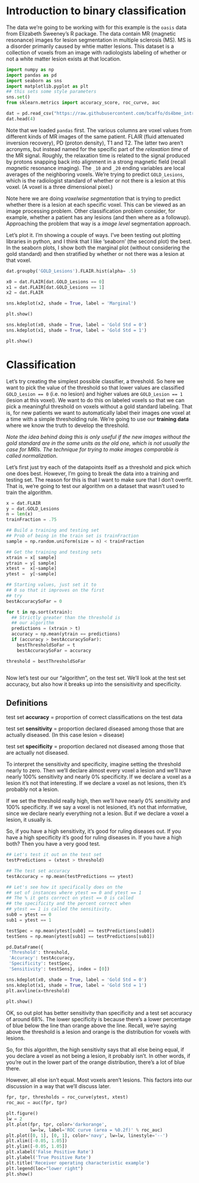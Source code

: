 # Introduction to binary classification

The data we're going to be working with for this example is the
`oasis` data from Elizabeth Sweeney's R package. The data contain MR
(magnetic resonance) images for lesion segmentation in multiple
sclerosis (MS). MS is a disorder primarily caused by whtie matter
lesions. This dataset is a collection of voxels from an image with
radiologists labeling of whether or not a white matter lesion exists
at that location.

```python
import numpy as np
import pandas as pd
import seaborn as sns
import matplotlib.pyplot as plt
## this sets some style parameters
sns.set()
from sklearn.metrics import accuracy_score, roc_curve, auc
```

```python
dat = pd.read_csv("https://raw.githubusercontent.com/bcaffo/ds4bme_intro/master/data/oasis.csv")
dat.head(4)
```

Note that we loaded `pandas` first. The various columns are voxel
values from different kinds of MR images of the same patient. FLAIR
(fluid attenuated inversion recovery), PD (proton density), T1 and
T2. The latter two aren't acronyms, but instead named for the specific
part of the *relaxation time* of the MR signal. Roughly, the
relaxation time is related to the signal produced by protons snapping
back into alignment in a strong magnetic field (recall *magnetic*
resonance imaging). The `_10` and `_20` ending variables are local
averages of the neighboring voxels. We're trying to predict
`GOLD_Lesions`, which is the radiologist standard of whether or not
there is a lesion at this voxel. (A voxel is a three dimensional
pixel.)

Note here we are doing *voxelwise segmentation* that is trying to
predict whether there is a lesion at each specific voxel. This can be
viewed as an image processing problem. Other classification problem
consider, for example, whether a patient has any lesions (and then
where as a followup). Approaching the problem that way is a *image
level* segmentation approach.

Let's plot it. I'm showing a couple of ways. I've been testing out
plotting libraries in python, and I think that I like 'seaborn' (the
second plot) the best. In the seaborn plots, I show both the marginal
plot (without considering the gold standard) and then stratified by
whether or not there was a lesion at that voxel.

```python
dat.groupby('GOLD_Lesions').FLAIR.hist(alpha= .5)
```

```python
x0 = dat.FLAIR[dat.GOLD_Lesions == 0]
x1 = dat.FLAIR[dat.GOLD_Lesions == 1]
x2 = dat.FLAIR

sns.kdeplot(x2, shade = True, label = 'Marginal')

plt.show()

sns.kdeplot(x0, shade = True, label = 'Gold Std = 0')
sns.kdeplot(x1, shade = True, label = 'Gold Std = 1')

plt.show()
```

# Classification

Let's try creating the simplest possible classifier, a threshold. So
here we want to pick the value of the threshold so that lower values
are classified `GOLD_Lesion == 0` (i.e. no lesion) and higher values
are `GOLD_Lesion == 1` (lesion at this voxel). We want to do this on
labeled voxels so that we can pick a meaningful threshold on voxels
without a gold standard labeling. That is, for new patients we want to
automatically label their images one voxel at a time with a simple
thresholding rule. We're going to use our **training data** where we
know the truth to develop the threshold.

*Note the idea behind doing this is only useful if the new images
without the gold standard are in the same units as the old one, which
is not usually the case for MRIs. The technique for trying to make
images comparable is called normalization*.

Let's first just try each of the datapoints itself as a threshold and
pick which one does best.  However, I'm going to break the data into a
training and testing set. The reason for this is that I want to make
sure that I don't overfit. That is, we're going to test our algorithm
on a dataset that wasn't used to train the algorithm.

```python
x = dat.FLAIR
y = dat.GOLD_Lesions
n = len(x)
trainFraction = .75

## Build a training and testing set
## Prob of being in the train set is trainFraction
sample = np.random.uniform(size = n) < trainFraction

## Get the training and testing sets
xtrain = x[ sample]
ytrain = y[ sample]
xtest =  x[~sample]
ytest =  y[~sample]

```

```python
## Starting values, just set it to 
## 0 so that it improves on the first
## try
bestAccuracySoFar = 0

for t in np.sort(xtrain):
  ## Strictly greater than the threshold is
  ## our algorithm
  predictions = (xtrain > t)
  accuracy = np.mean(ytrain == predictions)
  if (accuracy > bestAccuracySoFar):
    bestThresholdSoFar = t 
    bestAccuracySoFar = accuracy 

threshold = bestThresholdSoFar
  
```

Now let's test our our "algorithm", on the test set. We'll look at the
test set accuracy, but also how it breaks up into the sensisitivity
and specificity.

## Definitions
test set **accuracy** = proportion of correct classifications on the test data

test set **sensitivity** = proportion declared diseased among those that are actually diseased. (In this case lesion = disease)

test set **specificity** = proportion declared not diseased among those that are actually not diseased.

To interpret the sensitivity and specificity, imagine setting the
threshold nearly to zero. Then we'll declare almost every voxel a
lesion and we'll have nearly 100% sensitivity and nearly 0%
specificity. If we declare a voxel as a lesion it's not that
interesting. If we declare a voxel as not lesions, then it's probably
not a lesion.

If we set the threshold really high, then we'll have nearly 0%
sensitivity and 100% specificity. If we say a voxel is not lesioned,
it's not that informative, since we declare nearly everything not a
lesion. But if we declare a voxel a lesion, it usually is.


So, if you have a high sensitivity, it's good for ruling diseases
out. If you have a high specificity it's good for ruling diseases
in. If you have a high both? Then you have a very good test.


```python
## Let's test it out on the test set
testPredictions = (xtest > threshold)

## The test set accuracy
testAccuracy = np.mean(testPredictions == ytest)

## Let's see how it specifically does on the
## set of instances where ytest == 0 and ytest == 1
## The % it gets correct on ytest == 0 is called
## the specificity and the percent correct when 
## ytest == 1 is called the sensitivity.
sub0 = ytest == 0
sub1 = ytest == 1

testSpec = np.mean(ytest[sub0] == testPredictions[sub0])
testSens = np.mean(ytest[sub1] == testPredictions[sub1])

pd.DataFrame({
 'Threshold': threshold,
 'Accuracy': testAccuracy, 
 'Specificity': testSpec, 
 'Sensitivity': testSens}, index = [0])


```

```python
sns.kdeplot(x0, shade = True, label = 'Gold Std = 0')
sns.kdeplot(x1, shade = True, label = 'Gold Std = 1')
plt.axvline(x=threshold)
            
plt.show()
```

OK, so out plot has better sensitivity than specificity and a test set
accuracy of around 68%. The lower specificity is because there's a
lower percentage of blue below the line than orange above the
line. Recall, we're saying above the threshold is a lesion and orange
is the distribution for voxels with lesions.

So, for this algorithm, the high sensitivity says that all else being
equal, if you declare a voxel as not being a lesion, it probably
isn't. In other words, if you're out in the lower part of the orange
distribution, there's a lot of blue there.

However, all else isn't equal. Most voxels aren't lesions. This
factors into our discussion in a way that we'll discuss later.

```python
fpr, tpr, thresholds = roc_curve(ytest, xtest)
roc_auc = auc(fpr, tpr)
```

```python
plt.figure()
lw = 2
plt.plot(fpr, tpr, color='darkorange',
         lw=lw, label='ROC curve (area = %0.2f)' % roc_auc)
plt.plot([0, 1], [0, 1], color='navy', lw=lw, linestyle='--')
plt.xlim([-0.05, 1.05])
plt.ylim([-0.05, 1.05])
plt.xlabel('False Positive Rate')
plt.ylabel('True Positive Rate')
plt.title('Receiver operating characteristic example')
plt.legend(loc="lower right")
plt.show()
```

